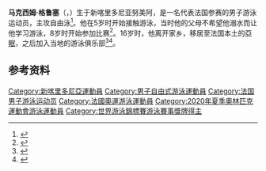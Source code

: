 {{NoteTA|G1=Aquatics}}
{{Infobox swimmer
| name           = 马克西姆·格鲁塞
| image          = 
| nationality    = {{FRA}}
| strokes        = [[自由泳|自由泳]]
| club           = Amiens Metropole Natation
| birth_date     = {{birth date and age|1999|9|24|df=yes}}
| birth_place    = {{NCL}}[[努美阿|努美阿]]
| height         = 
| weight         = 
| show-medals    = yes
| medaltemplates = 
{{MedalSport|男子[[游泳|游泳]]}}
{{MedalCountry|{{FRA}}}}
{{MedalCompetition|[[世界游泳锦标赛|世界游泳锦标赛]]}}
{{MedalSilver|[[2022年世界游泳锦标赛|2022 布达佩斯]]|[[2022年世界游泳锦标赛游泳比赛|100米自由泳]]}}
{{MedalBronze|[[2019年世界游泳锦标赛|2019 光州]]|[[2019年世界游泳锦标赛游泳比赛|男女混合4×100米自由泳接力]]}}
{{MedalBronze|2022 布达佩斯|50米自由泳}}
{{MedalCompetition|[[欧洲游泳锦标赛|欧洲游泳锦标赛]]}}
{{MedalGold|[[2018年欧洲游泳锦标赛|2018 格拉斯哥]]|男女混合4×100米自由泳接力}}
{{MedalCompetition|[[欧洲短池游泳锦标赛|欧洲短池游泳锦标赛]]}}
{{MedalBronze|2019 格拉斯哥|男女混合4×50米自由泳接力}}
{{MedalCompetition|[[世界青年游泳锦标赛|世界青年游泳锦标赛]]}}
{{MedalSilver|[[2017年世界青年游泳锦标赛|2017 印第安纳波利斯]]|50米自由泳}}
{{MedalCompetition|欧洲青年游泳锦标赛}}
{{MedalBronze|2017 内坦亚|50米自由泳}}
{{MedalBronze|2017 内坦亚|50米蝶泳}}
}}
'''马克西姆·格鲁塞'''（{{lang-fr|Maxime Grousset}}，{{bd|1999年|9月24日||}}）生于新喀里多尼亚努美阿，是一名代表法国参赛的男子游泳运动员，主攻自由泳<ref>{{cite web|url=https://swimswam.com/maxime-grousset-mes-medailles-cest-une-surprise-pour-moi/|script-title=fr:Maxime Grousset: « Mes médailles, c'est une surprise pour moi…»|work=SwimSwam|date=2017-09-30|accessdate=2020-08-23|archiveurl=https://web.archive.org/web/20180219051651/https://swimswam.com/maxime-grousset-mes-medailles-cest-une-surprise-pour-moi/|archivedate=2018-02-19}}</ref>。他在5岁时开始接触游泳，当时他的父母不希望他溺水而让他学习游泳，8岁时开始参加比赛<ref>{{cite web|url=https://www.fina.org/athletes/maxime-grousset|title=Maxime Grousset|work=[[国际游泳联合会|FINA]]|accessdate=2020-08-23|archiveurl=https://archive.is/96T44|archivedate=2020-08-23}}</ref>。16岁时，他离开家乡，移居至法国本土的[[亞眠|亞眠]]，之后加入当地的游泳俱乐部<ref>{{cite web|url=https://www.lemonde.fr/sport/article/2019/07/20/mondiaux-de-natation-maxime-grousset-la-releve-du-sprint-francais_5491597_3242.html|script-title=fr:Le nageur Maxime Grousset, relève du sprint français|publisher={{lang|fr|Le Monde}}|date=2019-07-20|accessdate=2020-08-23|archiveurl=https://web.archive.org/web/20200627174137/https://www.lemonde.fr/sport/article/2019/07/20/mondiaux-de-natation-maxime-grousset-la-releve-du-sprint-francais_5491597_3242.html|archivedate=2020-06-27}}</ref><ref>{{cite web|url=https://www.courrier-picard.fr/art/80089/article/2017-12-26/node/18278|script-title=fr:Grousset, la relève amiénoise et nationale|publisher={{lang|fr|Courrier picard}}|date=2017-12-26|accessdate=2020-08-23|archiveurl=https://archive.is/QF0NG|archivedate=2020-08-23}}</ref>。

==参考资料==
{{reflist}}

{{Authority control}}
{{DEFAULTSORT:Grousset, Maxime}}
[[Category:新喀里多尼亞運動員|Category:新喀里多尼亞運動員]]
[[Category:男子自由式游泳運動員|Category:男子自由式游泳運動員]]
[[Category:法国男子游泳运动员|Category:法国男子游泳运动员]]
[[Category:法國奧運游泳運動員|Category:法國奧運游泳運動員]]
[[Category:2020年夏季奧林匹克運動會游泳運動員|Category:2020年夏季奧林匹克運動會游泳運動員]]
[[Category:世界游泳錦標賽游泳賽事獎牌得主|Category:世界游泳錦標賽游泳賽事獎牌得主]]